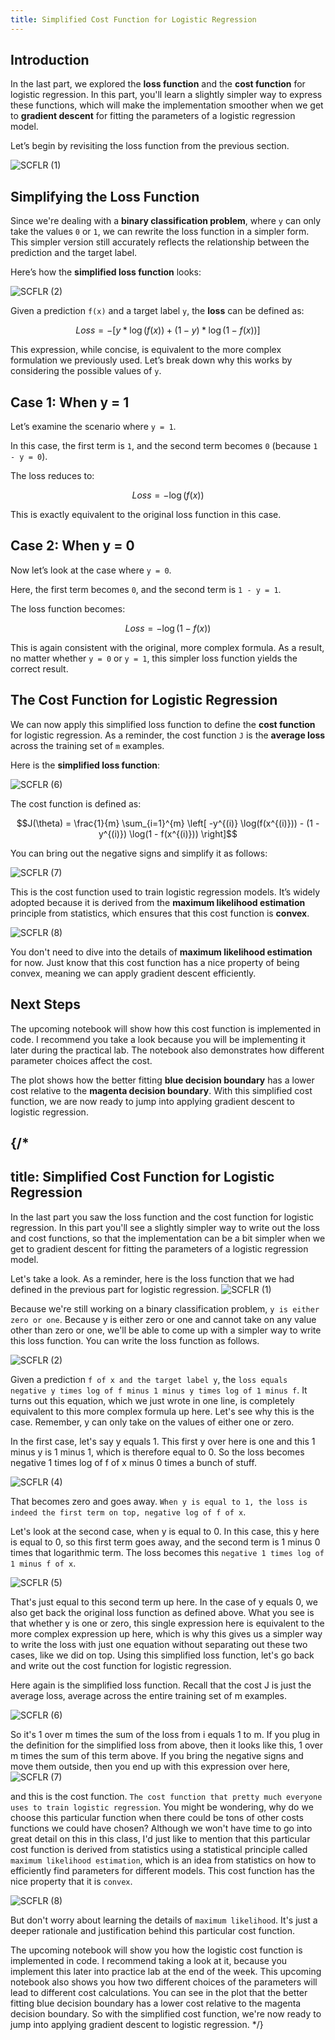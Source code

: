 ```yaml
---
title: Simplified Cost Function for Logistic Regression
---
```


## Introduction

In the last part, we explored the **loss function** and the **cost function** for logistic regression. In this part, you'll learn a slightly simpler way to express these functions, which will make the implementation smoother when we get to **gradient descent** for fitting the parameters of a logistic regression model.

Let’s begin by revisiting the loss function from the previous section.

![SCFLR (1)](/SL/CFLR/SCFLR%20(1).png)

## Simplifying the Loss Function

Since we're dealing with a **binary classification problem**, where `y` can only take the values `0` or `1`, we can rewrite the loss function in a simpler form. This simpler version still accurately reflects the relationship between the prediction and the target label.

Here’s how the **simplified loss function** looks:

![SCFLR (2)](/SL/CFLR/SCFLR%20(2).png)

Given a prediction `f(x)` and a target label `y`, the **loss** can be defined as:

```math
Loss = -[y * \log(f(x)) + (1 - y) * \log(1 - f(x))]
```

This expression, while concise, is equivalent to the more complex formulation we previously used. Let’s break down why this works by considering the possible values of `y`.

## Case 1: When y = 1

Let’s examine the scenario where `y = 1`.

In this case, the first term is `1`, and the second term becomes `0` (because `1 - y = 0`).

The loss reduces to:

```math
Loss = - \log(f(x))
```

This is exactly equivalent to the original loss function in this case.

## Case 2: When y = 0

Now let’s look at the case where `y = 0`.

Here, the first term becomes `0`, and the second term is `1 - y = 1`.

The loss function becomes:

```math
Loss = - \log(1 - f(x))
```

This is again consistent with the original, more complex formula. As a result, no matter whether `y = 0` or `y = 1`, this simpler loss function yields the correct result.

## The Cost Function for Logistic Regression

We can now apply this simplified loss function to define the **cost function** for logistic regression. As a reminder, the cost function `J` is the **average loss** across the training set of `m` examples.

Here is the **simplified loss function**:

![SCFLR (6)](/SL/CFLR/SCFLR%20(6).png)

The cost function is defined as:

```math
J(\theta) = \frac{1}{m} \sum_{i=1}^{m} \left[ -y^{(i)} \log(f(x^{(i)})) - (1 - y^{(i)}) \log(1 - f(x^{(i)})) \right]
```

You can bring out the negative signs and simplify it as follows:

![SCFLR (7)](/SL/CFLR/SCFLR%20(7).png)

This is the cost function used to train logistic regression models. It’s widely adopted because it is derived from the **maximum likelihood estimation** principle from statistics, which ensures that this cost function is **convex**.

![SCFLR (8)](/SL/CFLR/SCFLR%20(8).png)

You don't need to dive into the details of **maximum likelihood estimation** for now. Just know that this cost function has a nice property of being convex, meaning we can apply gradient descent efficiently.

## Next Steps

The upcoming notebook will show how this cost function is implemented in code. I recommend you take a look because you will be implementing it later during the practical lab. The notebook also demonstrates how different parameter choices affect the cost.

The plot shows how the better fitting **blue decision boundary** has a lower cost relative to the **magenta decision boundary**. With this simplified cost function, we are now ready to jump into applying gradient descent to logistic regression.

{/*
---
title: Simplified Cost Function for Logistic Regression
---


In the last part you saw the loss function and the cost function for logistic regression. In this part you'll see a slightly simpler way to write out the loss and cost functions, so that the implementation can be a bit simpler when we get to gradient descent for fitting the parameters of a logistic regression model.

Let's take a look. As a reminder, here is the loss function that we had defined in the previous part for logistic regression.
![SCFLR (1)](/SL/CFLR/SCFLR%20(1).png)

Because we're still working on a binary classification problem, `y is either zero or one`. Because y is either zero or one and cannot take on any value other than zero or one, we'll be able to come up with a simpler way to write this loss function. You can write the loss function as follows.

![SCFLR (2)](/SL/CFLR/SCFLR%20(2).png)

Given a prediction `f of x and the target label y`, the `loss equals negative y times log of f minus 1 minus y times log of 1 minus f`. It turns out this equation, which we just wrote in one line, is completely equivalent to this more complex formula up here. Let's see why this is the case. Remember, y can only take on the values of either one or zero.

In the first case, let's say y equals 1. This first y over here is one and this 1 minus y is 1 minus 1, which is therefore equal to 0. So the loss becomes negative 1 times log of f of x minus 0 times a bunch of stuff.

![SCFLR (4)](/SL/CFLR/SCFLR%20(4).png)

That becomes zero and goes away. `When y is equal to 1, the loss is indeed the first term on top, negative log of f of x`.

Let's look at the second case, when y is equal to 0. In this case, this y here is equal to 0, so this first term goes away, and the second term is 1 minus 0 times that logarithmic term. The loss becomes this `negative 1 times log of 1 minus f of x`.

![SCFLR (5)](/SL/CFLR/SCFLR%20(5).png)

That's just equal to this second term up here. In the case of y equals 0, we also get back the original loss function as defined above. What you see is that whether y is one or zero, this single expression here is equivalent to the more complex expression up here, which is why this gives us a simpler way to write the loss with just one equation without separating out these two cases, like we did on top. Using this simplified loss function, let's go back and write out the cost function for logistic regression.

Here again is the simplified loss function. Recall that the cost J is just the average loss, average across the entire training set of m examples.

![SCFLR (6)](/SL/CFLR/SCFLR%20(6).png)

So it's 1 over m times the sum of the loss from i equals 1 to m. If you plug in the definition for the simplified loss from above, then it looks like this, 1 over m times the sum of this term above. If you bring the negative signs and move them outside, then you end up with this expression over here,
![SCFLR (7)](/SL/CFLR/SCFLR%20(7).png)

and this is the cost function. `The cost function that pretty much everyone uses to train logistic regression`. You might be wondering, why do we choose this particular function when there could be tons of other costs functions we could have chosen? Although we won't have time to go into great detail on this in this class, I'd just like to mention that this particular cost function is derived from statistics using a statistical principle called `maximum likelihood estimation`, which is an idea from statistics on how to efficiently find parameters for different models. This cost function has the nice property that it is `convex`.

![SCFLR (8)](/SL/CFLR/SCFLR%20(8).png)

But don't worry about learning the details of `maximum likelihood`. It's just a deeper rationale and justification behind this particular cost function.


The upcoming notebook will show you how the logistic cost function is implemented in code. I recommend taking a look at it, because you implement this later into practice lab at the end of the week. This upcoming notebook also shows you how two different choices of the parameters will lead to different cost calculations. You can see in the plot that the better fitting blue decision boundary has a lower cost relative to the magenta decision boundary. So with the simplified cost function, we're now ready to jump into applying gradient descent to logistic regression.
*/}